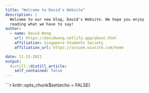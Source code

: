 ```yaml
---
title: "Welcome to David's Website"
description: |
  Welcome to our new blog, David's Website. We hope you enjoy 
  reading what we have to say!
author:
  - name: David Wong
    url: https://davidwong.netlify.app/about.html
    affiliation: Singapore Students Society
    affiliation_url: https://sssuom.wixsite.com/home

date: 11-23-2021
output:
  distill::distill_article:
    self_contained: false
---
```


```r
knitr::opts_chunk$set(echo = FALSE)




